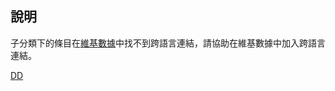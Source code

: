 {{backlog|1}}
{{Parent monthly clean up category|Interlanguage links}}

==說明==
子分類下的條目在[[維基數據|維基數據]]中找不到跨語言連結，請協助在維基數據中加入跨語言連結。

[[Category‎:维基百科条目清理|DD]]